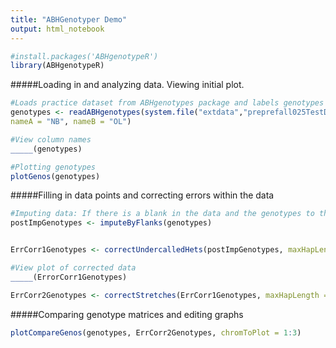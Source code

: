 ```yaml
---
title: "ABHGenotyper Demo"
output: html_notebook
---
```


```r
#install.packages('ABHgenotypeR')
library(ABHgenotypeR)
```


#####Loading in and analyzing data. Viewing initial plot.
```r
#Loads practice dataset from ABHgenotypes package and labels genotypes
genotypes <- readABHgenotypes(system.file("extdata","preprefall025TestData.csv",package = "ABHgenotypeR"),
nameA = "NB", nameB = "OL")

#View column names
_____(genotypes)

#Plotting genotypes 
plotGenos(genotypes)
```


#####Filling in data points and correcting errors within the data
```r
#Imputing data: If there is a blank in the data and the genotypes to the right and left of the blank are identical, the blank is filled in using this function. 
postImpGenotypes <- imputeByFlanks(genotypes)


ErrCorr1Genotypes <- correctUndercalledHets(postImpGenotypes, maxHapLength = 3)

#View plot of corrected data
_____(ErrorCorr1Genotypes)

ErrCorr2Genotypes <- correctStretches(ErrCorr1Genotypes, maxHapLength = 3)

```


#####Comparing genotype matrices and editing graphs
```r
plotCompareGenos(genotypes, ErrCorr2Genotypes, chromToPlot = 1:3)
```

